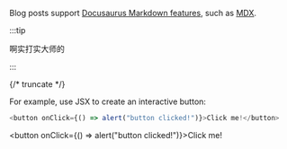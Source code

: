 Blog posts support [Docusaurus Markdown features](https://docusaurus.io/docs/markdown-features), such as [MDX](https://mdxjs.com/).

:::tip

啊实打实大师的

:::

{/* truncate */}

For example, use JSX to create an interactive button:

```js
<button onClick={() => alert("button clicked!")}>Click me!</button>
```

<button onClick={() => alert("button clicked!")}>Click me!</button>
